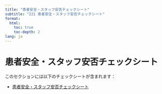 ```yaml
---
title: "患者安全・スタッフ安否チェックシート"
subtitle: "221 患者安全・スタッフ安否チェックシート"
format: 
  html:
    toc: true
    toc-depth: 2
lang: ja
---
```


# 患者安全・スタッフ安否チェックシート

このセクションには以下のチェックシートが含まれます：

- [患者安全・スタッフ安否チェックシート](患者安全・スタッフ安否チェックシート.qmd)
